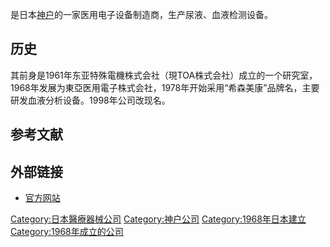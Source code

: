 {{Infobox company
|name             = 
希森美康|logo             = Sysmex company logo.svg
|type             = [[株式会社|株式会社]]
|traded_as        = {{TYO|6869}}<br />[[东证大型股指数|东证大型股指数]]Large70成分股
|foundation       = {{Start date|1968|02|20}}
|location         = 
日本[[兵庫县|兵庫县]][[神户市|神户市]][[中央区_(神户市)|中央区]]脇浜海岸通一丁目5番1号|area_served      = 全球
|key_people       = 家次恒（董事长兼CEO）
|industry         = 医用电子设备
|revenue = 612億8200万日元（2019）
|net_income =
412億2400万日元（2019）|num_employees    = 
7,697（2019）|homepage         = {{Official website|http://www.sysmex.co.jp}}
|footnotes        = <ref>{{cite web |url=http://asia.nikkei.com/Company/05HZKR-E |title=Company Profile |work=[[Nikkei_Asian_Review|Nikkei Asian Review]] |publisher=[[Nikkei_Inc.|Nikkei Inc.]] |accessdate=2017-04-25 |archive-date=2017-12-27 |archive-url=https://web.archive.org/web/20171227035035/https://asia.nikkei.com/Company/05HZKR-E |dead-url=no }}</ref>
}}

{{nihongo|'''希森美康株式会社'''|シスメックス株式会社|Shisumekkusu Kabushiki-gaisha}}是日本[[神户|神户]]的一家医用电子设备制造商，生产尿液、血液检测设备。

==历史==

其前身是1961年东亚特殊電機株式会社（現TOA株式会社）成立的一个研究室，1968年发展为東亞医用電子株式会社，1978年开始采用“希森美康”品牌名，主要研发血液分析设备。1998年公司改现名。

==参考文献==
{{Reflist}}

==外部链接==
* [https://www.sysmex.co.jp/ 官方网站] {{Wayback|url=https://www.sysmex.co.jp/ |date=20210311223703 }}

{{TOPIX 100}}
[[Category:日本醫療器械公司|Category:日本醫療器械公司]]
[[Category:神户公司|Category:神户公司]]
[[Category:1968年日本建立|Category:1968年日本建立]]
[[Category:1968年成立的公司|Category:1968年成立的公司]]